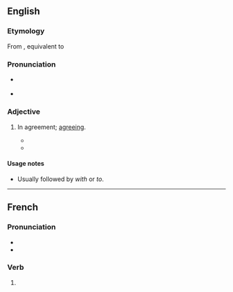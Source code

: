 ==English==

===Etymology===
From {{inh|en|enm|acordaunt}}, equivalent to {{suffix|en|accord|ant}}

===Pronunciation===
* {{a|US}} {{IPA|en|/əˈkɔɹd.ənt/}}
* {{audio|en|LL-Q1860 (eng)-Vealhurl-accordant.wav|Audio (Southern England)}}

===Adjective===
{{en-adj}}

# In agreement; [[agreeing]].
#: {{syn|en|consonant|harmonious|corresponding|conformable|conforming}}
#* {{quote-book|en|title=The Descent of Man|author=Charles Darwin|year=1871|passage=The breach of this law, even when the breach is known to be strictly '''accordant''' with true morality, has caused many a man more agony than a real crime.}}
#* {{quote-book|en|title=The Captivity An Oratorio|author=Oliver Goldsmith|passage=And now his voice '''accordant''' to the string.|year=1836}}

====Usage notes====
* Usually followed by ''with'' or ''to''.

----

==French==

===Pronunciation===
* {{fr-IPA}}
* {{audio|fr|LL-Q150 (fra)-Lepticed7-accordant.wav|Audio}}

===Verb===
{{head|fr|present participle}}

# {{present participle of|fr|accorder|nocat=1}}